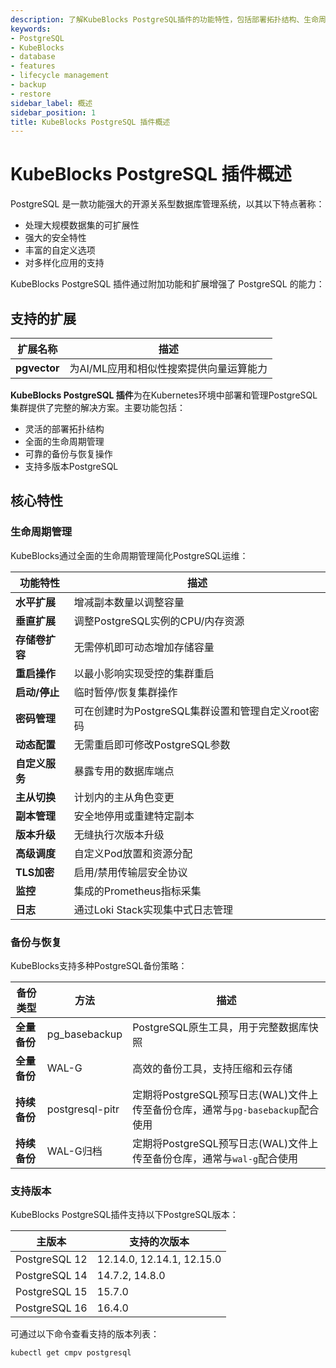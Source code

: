 ```yaml
---
description: 了解KubeBlocks PostgreSQL插件的功能特性，包括部署拓扑结构、生命周期管理、备份恢复机制以及支持的版本信息。
keywords:
- PostgreSQL
- KubeBlocks
- database
- features
- lifecycle management
- backup
- restore
sidebar_label: 概述
sidebar_position: 1
title: KubeBlocks PostgreSQL 插件概述
---
```

# KubeBlocks PostgreSQL 插件概述

PostgreSQL 是一款功能强大的开源关系型数据库管理系统，以其以下特点著称：
- 处理大规模数据集的可扩展性
- 强大的安全特性
- 丰富的自定义选项
- 对多样化应用的支持

KubeBlocks PostgreSQL 插件通过附加功能和扩展增强了 PostgreSQL 的能力：

## 支持的扩展

| 扩展名称      | 描述                                                                 |
|----------------|-----------------------------------------------------------------------------|
| **pgvector**   | 为AI/ML应用和相似性搜索提供向量运算能力    |

**KubeBlocks PostgreSQL 插件**为在Kubernetes环境中部署和管理PostgreSQL集群提供了完整的解决方案。主要功能包括：

- 灵活的部署拓扑结构
- 全面的生命周期管理
- 可靠的备份与恢复操作
- 支持多版本PostgreSQL

## 核心特性

### 生命周期管理

KubeBlocks通过全面的生命周期管理简化PostgreSQL运维：

| 功能特性                      | 描述                                                                 |
|------------------------------|-----------------------------------------------------------------------------|
| **水平扩展**       | 增减副本数量以调整容量                                   |
| **垂直扩展**         | 调整PostgreSQL实例的CPU/内存资源                       |
| **存储卷扩容**         | 无需停机即可动态增加存储容量                     |
| **重启操作**       | 以最小影响实现受控的集群重启                        |
| **启动/停止**               | 临时暂停/恢复集群操作                              |
| **密码管理**      | 可在创建时为PostgreSQL集群设置和管理自定义root密码                                               |
| **动态配置**    | 无需重启即可修改PostgreSQL参数                            |
| **自定义服务**          | 暴露专用的数据库端点                                      |
| **主从切换**               | 计划内的主从角色变更                                       |
| **副本管理**       | 安全地停用或重建特定副本                          |
| **版本升级**         | 无缝执行次版本升级                                  |
| **高级调度**      | 自定义Pod放置和资源分配                           |
| **TLS加密**           | 启用/禁用传输层安全协议                                   |
| **监控**               | 集成的Prometheus指标采集                                  |
| **日志**                  | 通过Loki Stack实现集中式日志管理                                           |


### 备份与恢复

KubeBlocks支持多种PostgreSQL备份策略：

| 备份类型       | 方法          | 描述                                                                 |
|-------------------|-----------------|-----------------------------------------------------------------------------|
| **全量备份**   | pg_basebackup   | PostgreSQL原生工具，用于完整数据库快照                   |
| **全量备份**   | WAL-G           | 高效的备份工具，支持压缩和云存储            |
| **持续备份**    | postgresql-pitr | 定期将PostgreSQL预写日志(WAL)文件上传至备份仓库，通常与`pg-basebackup`配合使用|
| **持续备份**    | WAL-G归档   | 定期将PostgreSQL预写日志(WAL)文件上传至备份仓库，通常与`wal-g`配合使用|

### 支持版本

KubeBlocks PostgreSQL插件支持以下PostgreSQL版本：

| 主版本 | 支持的次版本       |
|---------------|--------------------------------|
| PostgreSQL 12 | 12.14.0, 12.14.1, 12.15.0     |
| PostgreSQL 14 | 14.7.2, 14.8.0                |
| PostgreSQL 15 | 15.7.0                        |
| PostgreSQL 16 | 16.4.0                        |

可通过以下命令查看支持的版本列表：
```
kubectl get cmpv postgresql
```